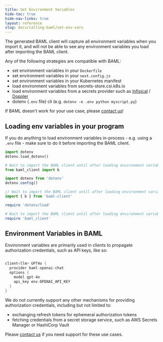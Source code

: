 ```yaml
---
title: Set Environment Variables
hide-toc: true
hide-nav-links: true
layout: reference
slug: docs/calling-baml/set-env-vars
---
```




The generated BAML client will capture all environment variables when you import it,
and will not be able to see any environment variables you load after importing
the BAML client.

Any of the following strategies are compatible with BAML:

  - set environment variables in your `Dockerfile`
  - set environment variables in your `next.config.js`
  - set environment variables in your Kubernetes manifest
  - load environment variables from secrets-store.csi.k8s.io
  - load environment variables from a secrets provider such as [Infisical](https://infisical.com/) / [Doppler](https://www.doppler.com/)
  - dotenv (`.env` file) cli (e.g. `dotenv -e .env python myscript.py`)

<Tip>If BAML doesn't work for your use case, please [contact us]!</Tip>


## Loading env variables in your program

If you do anything to load environment variables in-process - e.g. using a
`.env` file - make sure to do it before importing the BAML client.

<CodeGroup>

```python Python
import dotenv
dotenv.load_dotenv()

# Wait to import the BAML client until after loading environment variables
from baml_client import b
```

```typescript TypeScript
import dotenv from 'dotenv'
dotenv.config()

// Wait to import the BAML client until after loading environment variables
import { b } from 'baml-client'
```

```ruby Ruby
require 'dotenv/load'

# Wait to import the BAML client until after loading environment variables
require 'baml_client'
```


</CodeGroup>


## Environment Variables in BAML

Environment variables are primarily used in clients to propagate authorization
credentials, such as API keys, like so:

```rust

client<llm> GPT4o {
  provider baml-openai-chat
  options {
    model gpt-4o
    api_key env.OPENAI_API_KEY
  }
}
```

We do not currently support any other mechanisms for providing authorization
credentials, including but not limited to:

  - exchanging refresh tokens for ephemeral authorization tokens
  - fetching credentials from a secret storage service, such as AWS Secrets
    Manager or HashiCorp Vault

Please [contact us] if you need support for these use cases.

[contact us]: /contact